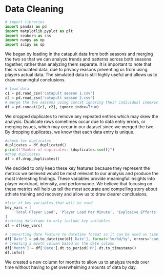 # Data Cleaning
```python
# import libraries
import pandas as pd
import matplotlib.pyplot as plt
import seaborn as sns
import numpy as np
import scipy as sp
```

We began by loading in the catapult data from both seasons and merging the two so that we can analyze trends and patterns across both seasons together, rather than analyzing them separate. It is important to note that this is simulated data, due to privacy reasons preventing us from using players actual data. The simulated data is still highly useful and allows us to draw meaningful conclusions.

```python
# load data
c1 = pd.read_csv('catapult season 1.csv')
c2 = pd.read_csv('catapult season 2.csv')
# merge the two seasons using concat ignoring their individual indexes
df = pd.concat([c1, c2], ignore_index=True)
```

We dropped duplicates to remove any repeated entries which may skew the analysis. Duplicate rows sometimes occur due to data entry errors, or merging issues, which may occur in our dataset since we merged the two. By dropping duplicates, we know that each data entry is unique.

```python
#check for duplicates
duplicates = df.duplicated()
print(f"Number of duplicates: {duplicates.sum()}")
#drop duplicates
df = df.drop_duplicates()

```

We decided to only keep these key features because they represent the metrics we believed would be most relevant to our analysis and produce the most interesting findings. These variables provide meaningful insights into player workload, intensity, and performance. We believe that focusing on these metrics will help us tell the most accurate and compelling story about athlete training and recovery and allow us to draw clearer conclusions.

```python
#list of key variables that will be used
key_vars = [
    'Total Player Load', 'Player Load Per Minute', 'Explosive Efforts', 'Session Total Jump', 'Session Jumps Per Minute', 'Total IMA', 'IMA/Min', 'Position', 'Date'
]
#setting dataframe to only include key variables
df = df[key_vars]

# converting date feature to datetime format so it can be used as time
df['Date'] = pd.to_datetime(df['Date'], format='%m/%d/%y', errors='coerce')
# Creating a month column based on the date column
df['Month'] = df['Date'].dt.to_period('M').dt.to_timestamp()
df.info()
```

We created a new column for months to allow us to analyze trends over time without having to get overwhelming amounts of data by day.